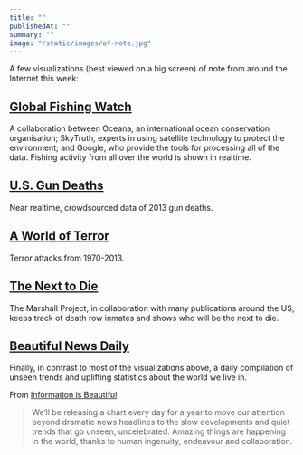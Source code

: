 ```yaml
---
title: ""
publishedAt: ""
summary: ""
image: "/static/images/of-note.jpg"
---
```


A few visualizations (best viewed on a big screen) of note from around
the Internet this week:

[Global Fishing Watch](https://globalfishingwatch.org/about-us/)
----------------------------------------------------------------

A collaboration between Oceana, an international ocean conservation
organisation; SkyTruth, experts in using satellite technology to protect
the environment; and Google, who provide the tools for processing all of
the data. Fishing activity from all over the world is shown in realtime.

[U.S. Gun Deaths](https://guns.periscopic.com/?year=2013)
---------------------------------------------------------

Near realtime, crowdsourced data of 2013 gun deaths.

[A World of Terror](https://terror.periscopic.com/)
---------------------------------------------------

Terror attacks from 1970-2013.

[The Next to Die](https://www.themarshallproject.org/next-to-die)
-----------------------------------------------------------------

The Marshall Project, in collaboration with many publications around the
US, keeps track of death row inmates and shows who will be the next to
die.

[Beautiful News Daily](https://informationisbeautiful.net/beautifulnews/)
-------------------------------------------------------------------------

Finally, in contrast to most of the visualizations above, a daily
compilation of unseen trends and uplifting statistics about the world we
live in.

From [Information is Beautiful](https://informationisbeautiful.net/):

> We’ll be releasing a chart every day for a year to move our attention
> beyond dramatic news headlines to the slow developments and quiet
> trends that go unseen, uncelebrated. Amazing things are happening in
> the world, thanks to human ingenuity, endeavour and collaboration.
